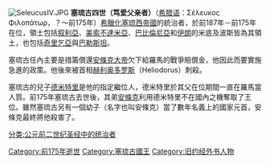 {{noteTA
|1=特里
}}
[[File:SeleucusIV.JPG|thumb]]
'''塞琉古四世（笃爱父亲者）'''（[[希腊语|希腊语]]：Σέλευκος Φιλοπάτωρ，？～前175年）[[希臘化|希臘化]][[塞琉西帝國|塞琉西帝國]]的統治者，於前187年－前175年在位，領土包括[[叙利亞|叙利亞]]、[[美索不達米亞|美索不達米亞]]、[[巴比倫尼亞|巴比倫尼亞]]和[[伊朗|伊朗]]的米底及波斯皆為其領土，也包括[[奇里乞亞|奇里乞亞]]與[[巴勒斯坦|巴勒斯坦]]。

塞琉古任內主要是措籌償還[[安條克大帝|安條克大帝]]欠下給羅馬的戰爭賠償金，他因此而要實施急進的政策。他後來被首相[[赫利奥多罗斯|赫利奥多罗斯]]（Heliodorus）刺殺。

塞琉古的兒子[[德米特里一世_(塞琉古帝國)|德米特里]]是他的指定繼位人，德米特里於其父在位期間一直在羅馬當人質。前175年塞琉古去世後，其弟[[安條克四世|安條克]]利用德米特里不在國內之機奪取了王位。雖然塞琉古另有一個幼子（名字也叫安條克）當了數年名義上的國家元首，安條克最終將他殺害了。

{{s-start}}
{{s-hou|[[塞琉古王朝|塞琉古王朝]]||前2241年||前187年}}
{{s-bef|before=[[安條克三世|安條克三世]]}}
{{s-ttl|title=[[塞琉古帝國|塞琉古帝國國王]]<BR><small>([[叙利亞國王|叙利亞國王]])</small>|years=前222年－前187年}}
{{s-aft|after=[[安條克四世|安條克四世]]}}
{{end box}}

{{希臘化時代統治者}}
[[Category:前175年逝世|Category:前175年逝世]]
[[Category:塞琉古國王|Category:塞琉古國王]]
[[Category:旧约经外书人物|Category:旧约经外书人物]]
[[分类:公元前二世纪圣经中的统治者|分类:公元前二世纪圣经中的统治者]]